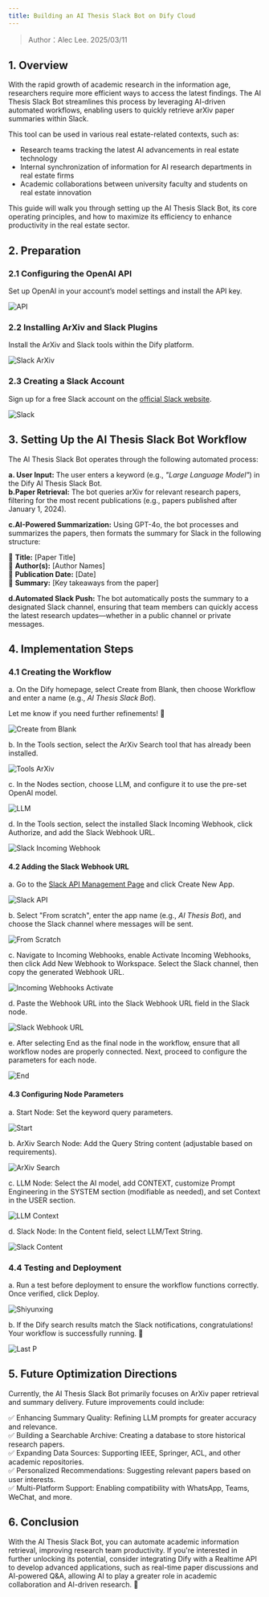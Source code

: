 ```yaml
---
title: Building an AI Thesis Slack Bot on Dify Cloud
---
```


> Author：Alec Lee. 2025/03/11

## 1. Overview

With the rapid growth of academic research in the information age, researchers require more efficient ways to access the latest findings. The AI Thesis Slack Bot streamlines this process by leveraging AI-driven automated workflows, enabling users to quickly retrieve arXiv paper summaries within Slack.

This tool can be used in various real estate-related contexts, such as:

* Research teams tracking the latest AI advancements in real estate technology  
* Internal synchronization of information for AI research departments in real estate firms  
* Academic collaborations between university faculty and students on real estate innovation

This guide will walk you through setting up the AI Thesis Slack Bot, its core operating principles, and how to maximize its efficiency to enhance productivity in the real estate sector.

## 2. Preparation

### 2.1 Configuring the OpenAI API

Set up OpenAI in your account’s model settings and install the API key.

![API](https://raw.githubusercontent.com/aleclee1005/MyPic/refs/heads/img/001API.jpg)

### 2.2 Installing ArXiv and Slack Plugins

Install the ArXiv and Slack tools within the Dify platform.

<img
src="https://raw.githubusercontent.com/aleclee1005/MyPic/refs/heads/img/002SlackArXiv.jpg"
className="mx-auto"
alt="Slack ArXiv"
/>

### 2.3 Creating a Slack Account

Sign up for a free Slack account on the [official Slack website](https://slack.com/intl/en-gb/get-started?entry_point=help_center#/createnew).

![Slack](https://raw.githubusercontent.com/aleclee1005/MyPic/refs/heads/img/003SlackAccount.jpg)

## 3. Setting Up the AI Thesis Slack Bot Workflow

The AI Thesis Slack Bot operates through the following automated process:

**a. User Input:** The user enters a keyword (e.g., *"Large Language Model"*) in the Dify AI Thesis Slack Bot.  
**b.Paper Retrieval:** The bot queries arXiv for relevant research papers, filtering for the most recent publications (e.g., papers published after January 1, 2024).

**c.AI-Powered Summarization:** Using GPT-4o, the bot processes and summarizes the papers, then formats the summary for Slack in the following structure:

 📄 **Title:** \[Paper Title\]  
 👤 **Author(s):** \[Author Names\]  
 📆 **Publication Date:** \[Date\]  
 📌 **Summary:** \[Key takeaways from the paper\]

**d.Automated Slack Push:** The bot automatically posts the summary to a designated Slack channel, ensuring that team members can quickly access the latest research updates—whether in a public channel or private messages.

## 4. Implementation Steps

### 4.1 Creating the Workflow

a. On the Dify homepage, select Create from Blank, then choose Workflow and enter a name (e.g., *AI Thesis Slack Bot*).

Let me know if you need further refinements\! 🚀

![Create from Blank](https://raw.githubusercontent.com/aleclee1005/MyPic/refs/heads/img/004Createfromblank.jpg)

b. In the Tools section, select the ArXiv Search tool that has already been installed.

![Tools ArXiv](https://raw.githubusercontent.com/aleclee1005/MyPic/refs/heads/img/005ToolsArXiv.jpg)

c. In the Nodes section, choose LLM, and configure it to use the pre-set OpenAI model.

![LLM](https://raw.githubusercontent.com/aleclee1005/MyPic/refs/heads/img/006LLM.jpg)

d. In the Tools section, select the installed Slack Incoming Webhook, click Authorize, and add the Slack Webhook URL.

![Slack Incoming Webhook](https://raw.githubusercontent.com/aleclee1005/MyPic/refs/heads/img/007Slackincomingwebhook.jpg)

#### 4.2 Adding the Slack Webhook URL

a. Go to the [Slack API Management Page](https://api.slack.com/apps) and click Create New App.

![Slack API](https://raw.githubusercontent.com/aleclee1005/MyPic/refs/heads/img/008Slackapi.jpg)

b. Select "From scratch", enter the app name (e.g., *AI Thesis Bot*), and choose the Slack channel where messages will be sent.

![From Scratch](https://raw.githubusercontent.com/aleclee1005/MyPic/refs/heads/img/009Fromscratch.jpg)

c. Navigate to Incoming Webhooks, enable Activate Incoming Webhooks, then click Add New Webhook to Workspace. Select the Slack channel, then copy the generated Webhook URL.

![Incoming Webhooks Activate](https://raw.githubusercontent.com/aleclee1005/MyPic/refs/heads/img/010IncomingwebhooksActivate.jpg)

d. Paste the Webhook URL into the Slack Webhook URL field in the Slack node.

![Slack Webhook URL](https://raw.githubusercontent.com/aleclee1005/MyPic/refs/heads/img/011SlackWehookURL.jpg)

e. After selecting End as the final node in the workflow, ensure that all workflow nodes are properly connected. Next, proceed to configure the parameters for each node.

![End](https://raw.githubusercontent.com/aleclee1005/MyPic/refs/heads/img/012End.jpg)

#### 4.3 Configuring Node Parameters

a. Start Node: Set the keyword query parameters.

![Start](https://raw.githubusercontent.com/aleclee1005/MyPic/refs/heads/img/013StartNode.jpg)

b. ArXiv Search Node: Add the Query String content (adjustable based on requirements).

<img
src="https://raw.githubusercontent.com/aleclee1005/MyPic/refs/heads/img/014ArvPara.jpg"
className="mx-auto"
alt="ArXiv Search"
/>

c. LLM Node: Select the AI model, add CONTEXT, customize Prompt Engineering in the SYSTEM section (modifiable as needed), and set Context in the USER section.

![LLM Context](https://raw.githubusercontent.com/aleclee1005/MyPic/refs/heads/img/015LLMcontext.jpg)

d. Slack Node: In the Content field, select LLM/Text String.

![Slack Content](https://raw.githubusercontent.com/aleclee1005/MyPic/refs/heads/img/016SlackEndP.jpg)

### 4.4 Testing and Deployment

a. Run a test before deployment to ensure the workflow functions correctly. Once verified, click Deploy.

![Shiyunxing](https://raw.githubusercontent.com/aleclee1005/MyPic/refs/heads/img/018TestInupt.jpg)

b. If the Dify search results match the Slack notifications, congratulations\! Your workflow is successfully running. 🎉

![Last P](https://raw.githubusercontent.com/aleclee1005/MyPic/refs/heads/img/019LastPTest.jpg)

## 5. Future Optimization Directions

Currently, the AI Thesis Slack Bot primarily focuses on ArXiv paper retrieval and summary delivery. Future improvements could include:

 ✅ Enhancing Summary Quality: Refining LLM prompts for greater accuracy and relevance.  
 ✅ Building a Searchable Archive: Creating a database to store historical research papers.  
 ✅ Expanding Data Sources: Supporting IEEE, Springer, ACL, and other academic repositories.  
 ✅ Personalized Recommendations: Suggesting relevant papers based on user interests.  
 ✅ Multi-Platform Support: Enabling compatibility with WhatsApp, Teams, WeChat, and more.

## 6. Conclusion

With the AI Thesis Slack Bot, you can automate academic information retrieval, improving research team productivity. If you're interested in further unlocking its potential, consider integrating Dify with a Realtime API to develop advanced applications, such as real-time paper discussions and AI-powered Q\&A, allowing AI to play a greater role in academic collaboration and AI-driven research. 🚀
